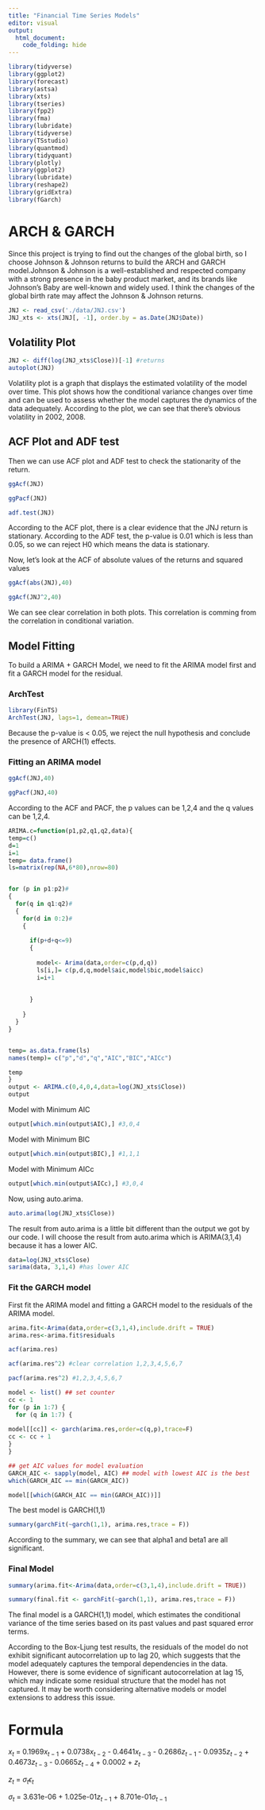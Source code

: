 ```yaml
---
title: "Financial Time Series Models"
editor: visual
output:
  html_document:
    code_folding: hide
---
```


```r
library(tidyverse)
library(ggplot2)
library(forecast)
library(astsa) 
library(xts)
library(tseries)
library(fpp2)
library(fma)
library(lubridate)
library(tidyverse)
library(TSstudio)
library(quantmod)
library(tidyquant)
library(plotly)
library(ggplot2)
library(lubridate)
library(reshape2)
library(gridExtra)
library(fGarch)
```

# ARCH & GARCH

Since this project is trying to find out the changes of the global birth, so I choose Johnson & Johnson returns to build the ARCH and GARCH model.Johnson & Johnson is a well-established and respected company with a strong presence in the baby product market, and its brands like Johnson's Baby are well-known and widely used. I think the changes of the global birth rate may affect the Johnson & Johnson returns.

```r
JNJ <- read_csv('./data/JNJ.csv')
JNJ_xts <- xts(JNJ[, -1], order.by = as.Date(JNJ$Date))
```

## Volatility Plot

```r
JNJ <- diff(log(JNJ_xts$Close))[-1] #returns
autoplot(JNJ)
```

Volatility plot is a graph that displays the estimated volatility of the model over time. This plot shows how the conditional variance changes over time and can be used to assess whether the model captures the dynamics of the data adequately. According to the plot, we can see that there’s obvious volatility in 2002, 2008.

## ACF Plot and ADF test
Then we can use ACF plot and ADF test to check the stationarity of the return.
```r
ggAcf(JNJ)
```

```r
ggPacf(JNJ)
```

```r
adf.test(JNJ)
```

According to the ACF plot, there is a clear evidence that the JNJ return is stationary. According to the ADF test, the p-value is 0.01 which is less than 0.05, so we can reject H0 which means the data is stationary.

Now, let's look at the ACF of absolute values of the returns and squared values

```r
ggAcf(abs(JNJ),40)
```

```r
ggAcf(JNJ^2,40)
```

We can see clear correlation in both plots. This correlation is comming from the correlation in conditional variation.


## Model Fitting

To build a ARIMA  + GARCH Model, we need to fit the ARIMA model first and fit a GARCH model for the residual.

### ArchTest
```r
library(FinTS)
ArchTest(JNJ, lags=1, demean=TRUE)
```

Because the p-value is < 0.05, we reject the null hypothesis and conclude the presence of ARCH(1) effects.

### Fitting an ARIMA model
```r
ggAcf(JNJ,40)
```

```r
ggPacf(JNJ,40)
```

According to the ACF and PACF, the p values can be 1,2,4 and the q values can be 1,2,4.

```r
ARIMA.c=function(p1,p2,q1,q2,data){
temp=c()
d=1
i=1
temp= data.frame()
ls=matrix(rep(NA,6*80),nrow=80)


for (p in p1:p2)#
{
  for(q in q1:q2)#
  {
    for(d in 0:2)#
    {
      
      if(p+d+q<=9)
      {
        
        model<- Arima(data,order=c(p,d,q))
        ls[i,]= c(p,d,q,model$aic,model$bic,model$aicc)
        i=i+1
  
        
      }
      
    }
  }
}


temp= as.data.frame(ls)
names(temp)= c("p","d","q","AIC","BIC","AICc")

temp
}
output <- ARIMA.c(0,4,0,4,data=log(JNJ_xts$Close))
output
```

Model with Minimum AIC
```r
output[which.min(output$AIC),] #3,0,4
```

Model with Minimum BIC
```r
output[which.min(output$BIC),] #1,1,1
```

Model with Minimum AICc
```r
output[which.min(output$AICc),] #3,0,4
```

Now, using auto.arima.
```r
auto.arima(log(JNJ_xts$Close))
```

The result from auto.arima is a little bit different than the output we got by our code. I will choose the result from auto.arima which is ARIMA(3,1,4) because it has a lower AIC.

```r
data=log(JNJ_xts$Close)
sarima(data, 3,1,4) #has lower AIC
```

### Fit the GARCH model
First fit the ARIMA model and fitting a GARCH model to the residuals of the ARIMA model.
```r
arima.fit<-Arima(data,order=c(3,1,4),include.drift = TRUE)
arima.res<-arima.fit$residuals

acf(arima.res)
```

```r
acf(arima.res^2) #clear correlation 1,2,3,4,5,6,7
```

```r
pacf(arima.res^2) #1,2,3,4,5,6,7
```

```r
model <- list() ## set counter
cc <- 1
for (p in 1:7) {
  for (q in 1:7) {
  
model[[cc]] <- garch(arima.res,order=c(q,p),trace=F)
cc <- cc + 1
}
} 

## get AIC values for model evaluation
GARCH_AIC <- sapply(model, AIC) ## model with lowest AIC is the best
which(GARCH_AIC == min(GARCH_AIC))
```

```r
model[[which(GARCH_AIC == min(GARCH_AIC))]]
```

The best model is GARCH(1,1)

```r
summary(garchFit(~garch(1,1), arima.res,trace = F)) 
```

According to the summary, we can see that alpha1 and beta1 are all significant.

### Final Model
```r
summary(arima.fit<-Arima(data,order=c(3,1,4),include.drift = TRUE))
```

```r
summary(final.fit <- garchFit(~garch(1,1), arima.res,trace = F)) 
```
The final model is a GARCH(1,1) model, which estimates the conditional variance of the time series based on its past values and past squared error terms.

According to the Box-Ljung test results, the residuals of the model do not exhibit significant autocorrelation up to lag 20, which suggests that the model adequately captures the temporal dependencies in the data. However, there is some evidence of significant autocorrelation at lag 15, which may indicate some residual structure that the model has not captured. It may be worth considering alternative models or model extensions to address this issue.

# Formula
$x_t$ = 0.1969$x_{t-1}$ + 0.0738$x_{t-2}$ - 0.4641$x_{t-3}$ - 0.2686$z_{t-1}$ - 0.0935$z_{t-2}$ + 0.4673$z_{t-3}$ - 0.0665$z_{t-4}$ + 0.0002 + $z_t$

$z_t$ = $σ_t$$ϵ_t$

$σ_t$ = 3.631e-06 + 1.025e-01$z_{t-1}$ + 8.701e-01$σ_{t-1}$



























